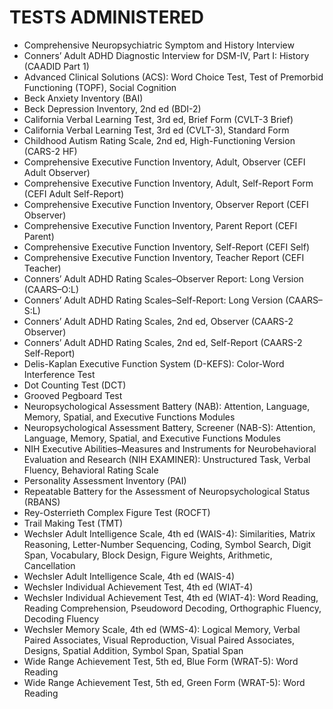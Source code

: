 # TESTS ADMINISTERED {#sec-tests}

<!-- ## Adult -->

-   Comprehensive Neuropsychiatric Symptom and History Interview
-   Conners' Adult ADHD Diagnostic Interview for DSM-IV, Part I: History (CAADID Part 1)
-   Advanced Clinical Solutions (ACS): Word Choice Test, Test of Premorbid Functioning (TOPF), Social Cognition
-   Beck Anxiety Inventory (BAI)
-   Beck Depression Inventory, 2nd ed (BDI-2)
-   California Verbal Learning Test, 3rd ed, Brief Form (CVLT-3 Brief)
-   California Verbal Learning Test, 3rd ed (CVLT-3), Standard Form
-   Childhood Autism Rating Scale, 2nd ed, High-Functioning Version (CARS-2 HF)
-   Comprehensive Executive Function Inventory, Adult, Observer (CEFI Adult Observer)
-   Comprehensive Executive Function Inventory, Adult, Self-Report Form (CEFI Adult Self-Report)
-   Comprehensive Executive Function Inventory, Observer Report (CEFI Observer)
-   Comprehensive Executive Function Inventory, Parent Report (CEFI Parent)
-   Comprehensive Executive Function Inventory, Self-Report (CEFI Self)
-   Comprehensive Executive Function Inventory, Teacher Report (CEFI Teacher)
-   Conners' Adult ADHD Rating Scales--Observer Report: Long Version (CAARS--O:L)
-   Conners' Adult ADHD Rating Scales--Self-Report: Long Version (CAARS--S:L)
-   Conners' Adult ADHD Rating Scales, 2nd ed, Observer (CAARS-2 Observer)
-   Conners' Adult ADHD Rating Scales, 2nd ed, Self-Report (CAARS-2 Self-Report)
-   Delis-Kaplan Executive Function System (D-KEFS): Color-Word Interference Test
-   Dot Counting Test (DCT)
-   Grooved Pegboard Test
-   Neuropsychological Assessment Battery (NAB): Attention, Language, Memory, Spatial, and Executive Functions Modules
-   Neuropsychological Assessment Battery, Screener (NAB-S): Attention, Language, Memory, Spatial, and Executive Functions Modules
-   NIH Executive Abilities--Measures and Instruments for Neurobehavioral Evaluation and Research (NIH EXAMINER): Unstructured Task, Verbal Fluency, Behavioral Rating Scale
-   Personality Assessment Inventory (PAI)
-   Repeatable Battery for the Assessment of Neuropsychological Status (RBANS)
-   Rey-Osterrieth Complex Figure Test (ROCFT)
-   Trail Making Test (TMT)
-   Wechsler Adult Intelligence Scale, 4th ed (WAIS-4): Similarities, Matrix Reasoning, Letter-Number Sequencing, Coding, Symbol Search, Digit Span, Vocabulary, Block Design, Figure Weights, Arithmetic, Cancellation
-   Wechsler Adult Intelligence Scale, 4th ed (WAIS-4)
-   Wechsler Individual Achievement Test, 4th ed (WIAT-4)
-   Wechsler Individual Achievement Test, 4th ed (WIAT-4): Word Reading, Reading Comprehension, Pseudoword Decoding, Orthographic Fluency, Decoding Fluency
-   Wechsler Memory Scale, 4th ed (WMS-4): Logical Memory, Verbal Paired Associates, Visual Reproduction, Visual Paired Associates, Designs, Spatial Addition, Symbol Span, Spatial Span
-   Wide Range Achievement Test, 5th ed, Blue Form (WRAT-5): Word Reading
-   Wide Range Achievement Test, 5th ed, Green Form (WRAT-5): Word Reading
